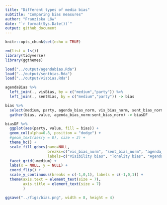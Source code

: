 ```yaml
---
title: "Different types of media bias"
subtitle: "Comparing bias measures"
author: "Franziska Löw"
date: "`r format(Sys.Date())`"
output: github_document
---
```


```r
knitr::opts_chunk$set(echo = TRUE)
```

```r
rm(list = ls())
library(tidyverse)
library(ggthemes)
```

```r
load("../output/agendabias.Rda")
load("../output/sentbias.Rda")
load("../output/visbias.Rda")

agendaBias %>%
  left_join(., visBias, by = c("medium","party")) %>%
  left_join(., sentBias, by = c("medium","party")) -> bias
```

```r
bias %>%
  select(medium, party, agenda_bias_norm, vis_bias_norm, sent_bias_norm) %>%
  gather(bias, value, agenda_bias_norm:sent_bias_norm) -> biasDF
```

```r
biasDF %>%
  ggplot(aes(party, value, fill = bias)) +
  geom_col(alpha=0.8, position = "dodge") +
  #geom_text(aes(y = 0), size = 3) +
  theme_hc() +
  scale_fill_gdocs(name=NULL,
                   breaks=c("vis_bias_norm", "sent_bias_norm", "agenda_bias_norm"),
                   labels=c("Visibility bias", "Tonality bias", "Agenda bias")) +
  facet_grid(~medium) +
  labs(x = NULL, y = NULL) +
  coord_flip() +
  scale_y_continuous(breaks = c(-1,0,1), labels = c(-1,0,1)) +
  theme(axis.text = element_text(size = 7),
        axis.title = element_text(size = 7)
        )

ggsave("../figs/bias.png", width = 8, height = 4)
```